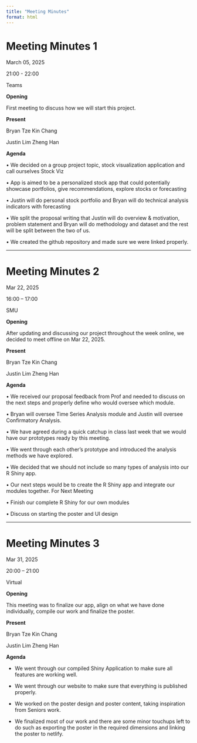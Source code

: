 ```yaml
---
title: "Meeting Minutes"
format: html
---
```


# Meeting Minutes 1

March 05, 2025

21:00 - 22:00

Teams

**Opening**

First meeting to discuss how we will start this project.

**Present**

Bryan Tze Kin Chang

Justin Lim Zheng Han

**Agenda**

• We decided on a group project topic, stock visualization application and call ourselves Stock Viz

• App is aimed to be a personalized stock app that could potentially showcase portfolios, give recommendations, explore stocks or forecasting

• Justin will do personal stock portfolio and Bryan will do technical analysis indicators with forecasting

• We split the proposal writing that Justin will do overview & motivation, problem statement and Bryan will do methodology and dataset and the rest will be split between the two of us.

• We created the github repository and made sure we were linked properly.

------------------------------------------------------------------------

# Meeting Minutes 2

Mar 22, 2025

16:00 – 17:00

SMU

**Opening**

After updating and discussing our project throughout the week online, we decided to meet offline on Mar 22, 2025.

**Present**

Bryan Tze Kin Chang

Justin Lim Zheng Han

**Agenda**

• We received our proposal feedback from Prof and needed to discuss on the next steps and properly define who would oversee which module.

• Bryan will oversee Time Series Analysis module and Justin will oversee Confirmatory Analysis.

• We have agreed during a quick catchup in class last week that we would have our prototypes ready by this meeting.

• We went through each other’s prototype and introduced the analysis methods we have explored.

• We decided that we should not include so many types of analysis into our R Shiny app.

• Our next steps would be to create the R Shiny app and integrate our modules together. For Next Meeting

• Finish our complete R Shiny for our own modules

• Discuss on starting the poster and UI design

------------------------------------------------------------------------

# Meeting Minutes 3

Mar 31, 2025

20:00 – 21:00

Virtual

**Opening**

This meeting was to finalize our app, align on what we have done individually, compile our work and finalize the poster.

**Present**

Bryan Tze Kin Chang

Justin Lim Zheng Han

**Agenda**

-   We went through our compiled Shiny Application to make sure all features are working well.

-    We went through our website to make sure that everything is published properly.

-   We worked on the poster design and poster content, taking inspiration from Seniors work.

-    We finalized most of our work and there are some minor touchups left to do such as exporting the poster in the required dimensions and linking the poster to netlify.
